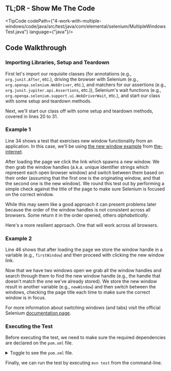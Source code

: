 
## TL;DR - Show Me The Code

<TipCode
    codePath={"4-work-with-multiple-windows/code/java/src/test/java/com/elemental/selenium/MultipleWindowsTest.java"}
    language={"java"}/>

## Code Walkthrough

### Importing Libraries, Setup and Teardown

First let's import our requisite classes (for annotations (e.g., `org.junit.After`, etc.), driving the
browser with Selenium (e.g., `org.openqa.selenium.WebDriver`, etc.), and matchers for our assertions
(e.g., `org.junit.jupiter.api.Assertions`, etc.)), Selenium's wait functions
(e.g., `org.openqa.selenium.support.ui.WebDriverWait`, etc.), and start our class with some setup and teardown
methods.

Next, we'll start our class off with some setup and teardown methods, covered in lines 20 to 31.

### Example 1

Line 34 shows a test that exercises new window functionality from an application. In this case, we'll be using
[the new window example](http://the-internet.herokuapp.com/windows) from [the-internet](https://github.com/saucelabs/the-internet).

After loading the page we click the link which spawns a new window. We then grab the window handles (a.k.a. unique
identifier strings which represent each open browser window) and switch between them based on their order (assuming
that the first one is the originating window, and that the second one is the new window). We round this test out by
performing a simple check against the title of the page to make sure Selenium is focused on the correct window.

While this may seem like a good approach it can present problems later because the order of the window handles is not
consistent across all browsers. Some return it in the order opened, others _alphabetically_.

Here's a more resilient approach. One that will work across all browsers.

### Example 2

Line 46 shows that after loading the page we store the window handle in a variable (e.g., `firstWindow`) and then
proceed with clicking the new window link.

Now that we have two windows open we grab all the window handles and search through them to find the new window
handle (e.g., the handle that doesn't match the one we've already stored). We store the new window result in another
variable (e.g., `newWindow`) and then switch between the windows, checking the page title each time to make sure
the correct window is in focus.

For more information about switching windows (and tabs) visit the official Selenium
[documentation page](https://www.selenium.dev/documentation/webdriver/interactions/windows/).


### Executing the Test

Before executing the test, we need to make sure the required dependencies are declared on the `pom.xml` file.

<details>
    <summary>Toggle to see the <code>pom.xml</code> file.</summary>
    <div>
        <TipCode codePath={"4-work-with-multiple-windows/code/java/pom.xml"} language={"xml"}/>
    </div>
</details>

Finally, we can run the test by executing `mvn test` from the command-line.